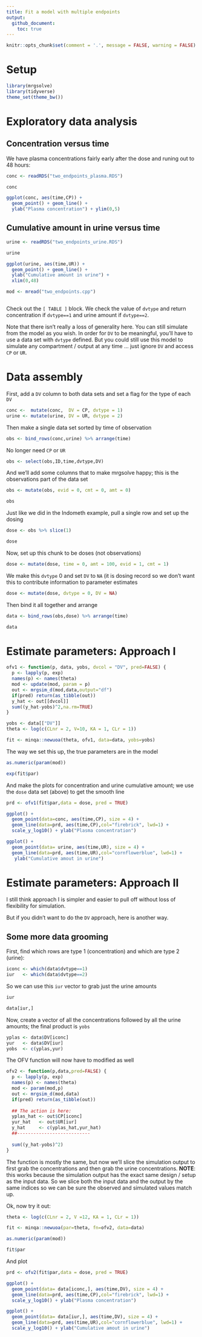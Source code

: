 ```yaml
---
title: Fit a model with multiple endpoints
output:
  github_document:
    toc: true
---
```


```r
knitr::opts_chunk$set(comment = '.', message = FALSE, warning = FALSE)
```

# Setup 
```r
library(mrgsolve)
library(tidyverse)
theme_set(theme_bw())
```


# Exploratory data analysis

## Concentration versus time

We have plasma concentrations fairly early after the dose and 
runing out to 48 hours:

```r
conc <- readRDS("two_endpoints_plasma.RDS")

conc

ggplot(conc, aes(time,CP)) + 
  geom_point() + geom_line() + 
  ylab("Plasma concentration") + ylim(0,5)
```

## Cumulative amount in urine versus time

```r
urine <- readRDS("two_endpoints_urine.RDS")

urine

ggplot(urine, aes(time,UR)) + 
  geom_point() + geom_line() + 
  ylab("Cumulative amount in urine") + 
  xlim(0,48)
```



```r
mod <- mread("two_endpoints.cpp")
```

```c

```

Check out the `[ TABLE ]` block.  We check the value of `dvtype` and 
return concentration if `dvtype==1` and urine amount if `dvtype==2`.  

Note that there isn't really a loss of generality here.  You can 
still simulate from the model as you wish.  In order for `DV` to be 
meaningful, you'll have to use a data set with `dvtype` defined.  But
you could still use this model to simulate any compartment / output
at any time ... just ignore `DV` and access `CP` or `UR`.


# Data assembly

First, add a `DV` column to both data sets and set a flag
for the type of each `DV`
```r
conc <-  mutate(conc,  DV = CP, dvtype = 1)
urine <- mutate(urine, DV = UR, dvtype = 2)
```


Then make a single data set sorted by time of observation
```r
obs <- bind_rows(conc,urine) %>% arrange(time)
```

No longer need `CP` or `UR`
```r
obs <- select(obs,ID,time,dvtype,DV)
```

And we'll add some columns that to make mrgsolve happy; this is the
observations part of the data set
```r
obs <- mutate(obs, evid = 0, cmt = 0, amt = 0)

obs
```

Just like we did in the Indometh example, pull a single row
and set up the dosing

```r
dose <- obs %>% slice(1)

dose
```

Now, set up this chunk to be doses (not observations)

```r
dose <- mutate(dose, time = 0, amt = 100, evid = 1, cmt = 1)
```

We make this `dvtype` 0 and set `DV` to `NA` (it is dosing record
so we don't want this to contribute information to parameter 
estimates

```r
dose <- mutate(dose, dvtype = 0, DV = NA)
```


Then bind it all together and arrange

```r
data <- bind_rows(obs,dose) %>% arrange(time)

data
```

# Estimate parameters: Approach I


```r

ofv1 <- function(p, data, yobs, dvcol = "DV", pred=FALSE) {
  p <- lapply(p, exp)
  names(p) <- names(theta)
  mod <- update(mod, param = p)
  out <- mrgsim_d(mod,data,output="df")
  if(pred) return(as_tibble(out))
  y_hat <- out[[dvcol]]
  sum((y_hat-yobs)^2,na.rm=TRUE)
}
```

```r
yobs <- data[["DV"]]
theta <- log(c(CLnr = 2, V=10, KA = 1, CLr = 1))

fit <- minqa::newuoa(theta, ofv1, data=data, yobs=yobs)
```

The way we set this up, the true parameters are in the model

```r
as.numeric(param(mod))
```

```r
exp(fit$par)
```


And make the plots for concentration and urine cumulative amount; 
we use the `dose` data set (above) to get the smooth line

```r
prd <- ofv1(fit$par,data = dose, pred = TRUE)
```


```r
ggplot() + 
  geom_point(data=conc, aes(time,CP), size = 4) + 
  geom_line(data=prd, aes(time,CP),col="firebrick", lwd=1) +
  scale_y_log10() + ylab("Plasma concentration")

ggplot() + 
  geom_point(data= urine, aes(time,UR), size = 4) + 
  geom_line(data=prd, aes(time,UR),col="cornflowerblue", lwd=1) +
   ylab("Cumulative amout in urine")

```


# Estimate parameters: Approach II

I still think approach I is simpler and easier to pull off without 
loss of flexibility for simulation.

But if you didn't want to do the `DV` approach, here is another way.


## Some more data grooming

First, find which rows are type 1 (concentration) and which 
are type 2 (urine):

```r
iconc <- which(data$dvtype==1)
iur   <- which(data$dvtype==2)
```

So we can use this `iur` vector to grab just the urine amounts
```r
iur

data[iur,]
```

Now, create a vector of all the concentrations followed by all 
the urine amounts; the final product is `yobs`

```r
yplas <- data$DV[iconc]
yur   <- data$DV[iur]
yobs  <- c(yplas,yur)
```


The OFV function will now have to modified as well

```r
ofv2 <- function(p,data,pred=FALSE) {
  p <- lapply(p, exp)
  names(p) <- names(theta)
  mod <- param(mod,p)
  out <- mrgsim_d(mod,data)
  if(pred) return(as_tibble(out))
  
  ## The action is here:
  yplas_hat <- out$CP[iconc]
  yur_hat   <- out$UR[iur]
  y_hat     <- c(yplas_hat,yur_hat)
  ##---------------------------
  
  sum((y_hat-yobs)^2)
}
```

The function is mostly the same, but now we'll slice the simulation 
output to first grab the concentrations and then grab the urine
concentrations.  __NOTE__: this works because the simulation output
has the exact same design / setup as the input data.  So we slice both 
the input data and the output by the same indices so we can be sure 
the observed and simulated values match up.


Ok, now try it out:

```r
theta <- log(c(CLnr = 2, V =12, KA = 1, CLr = 1))

fit <- minqa::newuoa(par=theta, fn=ofv2, data=data)
```

```r
as.numeric(param(mod))

fit$par
```


And plot
```r
prd <- ofv2(fit$par,data = dose, pred = TRUE)

ggplot() + 
  geom_point(data= data[iconc,], aes(time,DV), size = 4) + 
  geom_line(data=prd, aes(time,CP),col="firebrick", lwd=1) +
  scale_y_log10() + ylab("Plasma concentration")

ggplot() + 
  geom_point(data= data[iur,], aes(time,DV), size = 4) + 
  geom_line(data=prd, aes(time,UR),col="cornflowerblue", lwd=1) +
  scale_y_log10() + ylab("Cumulative amout in urine")

```


